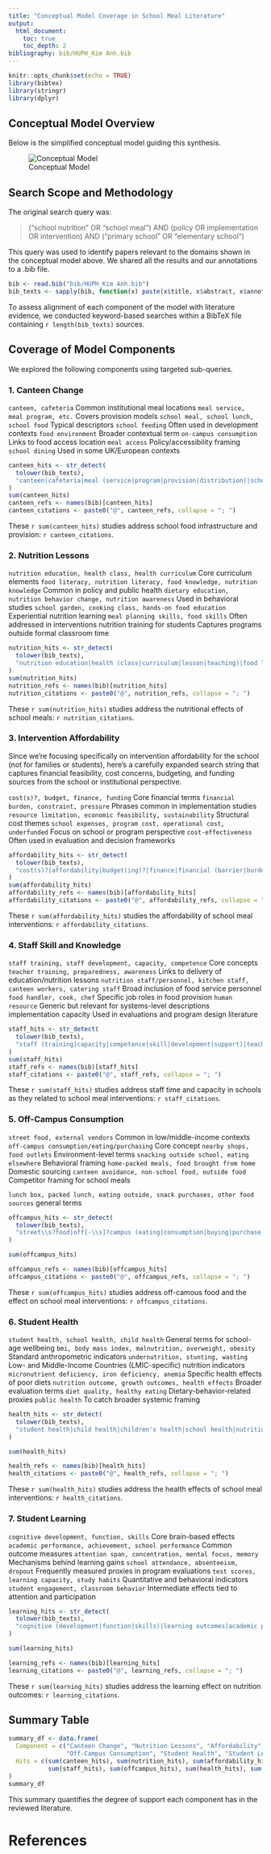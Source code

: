 ```yaml
---
title: "Conceptual Model Coverage in School Meal Literature"
output:
  html_document:
    toc: true
    toc_depth: 2
bibliography: bib/HUPH_Kim Anh.bib
---
```


```r
knitr::opts_chunk$set(echo = TRUE)
library(bibtex)
library(stringr)
library(dplyr)
```

## Conceptual Model Overview

Below is the simplified conceptual model guiding this synthesis.

![Conceptual Model](figures/Framework.png)

## Search Scope and Methodology

The original search query was:

> ("school nutrition" OR "school meal") AND (policy OR implementation OR intervention) AND ("primary school" OR "elementary school")

This query was used to identify papers relevant to the domains shown in the conceptual model above. We shared all the results and our annotations to a .bib file. 

```r
bib <- read.bib("bib/HUPH_Kim Anh.bib")
bib_texts <- sapply(bib, function(x) paste(x$title, x$abstract, x$annote, collapse = " "))
```

To assess alignment of each component of the model with literature evidence, we conducted keyword-based searches within a BibTeX file containing `r length(bib_texts)` sources.

## Coverage of Model Components

We explored the following components using targeted sub-queries.

### 1. Canteen Change

`canteen, cafeteria` Common institutional meal locations
`meal service, meal program, etc.`	Covers provision models
`school meal, school lunch, school food`	Typical descriptors
`school feeding`	Often used in development contexts
`food environment`	Broader contextual term
`on-campus consumption`	Links to food access location
`meal access`	Policy/accessibility framing
`school dining`	Used in some UK/European contexts

```r
canteen_hits <- str_detect(
  tolower(bib_texts),
  "canteen|cafeteria|meal (service|program|provision|distribution)|school (meal|lunch|food|feeding)|food environment|on-campus consumption|meal access|school dining"
)
sum(canteen_hits)
canteen_refs <- names(bib)[canteen_hits]
canteen_citations <- paste0("@", canteen_refs, collapse = "; ")
```

These `r sum(canteen_hits)` studies address school food infrastructure and provision: `r canteen_citations`.

### 2. Nutrition Lessons

`nutrition education, health class, health curriculum`	Core curriculum elements
`food literacy, nutrition literacy, food knowledge, nutrition knowledge`	Common in policy and public health
`dietary education, nutrition behavior change, nutrition awareness`	Used in behavioral studies
`school garden, cooking class, hands-on food education`	Experiential nutrition learning
`meal planning skills, food skills`	Often addressed in interventions
nutrition training for students	Captures programs outside formal classroom time

```r
nutrition_hits <- str_detect(
  tolower(bib_texts),
  "nutrition education|health (class|curriculum|lesson|teaching)|food literacy|nutrition literacy|dietary education|healthy eating class|nutrition knowledge|food knowledge|food skills|school garden|hands-on food education|meal planning skills|cooking class|cooking program|nutrition training for students|nutrition behavior change|nutrition awareness"
)
sum(nutrition_hits)
nutrition_refs <- names(bib)[nutrition_hits]
nutrition_citations <- paste0("@", nutrition_refs, collapse = "; ")
```

These `r sum(nutrition_hits)` studies address the nutritional effects of school meals: `r nutrition_citations`.


### 3. Intervention Affordability

Since we're focusing specifically on intervention affordability for the school (not for families or students), here's a carefully expanded search string that captures financial feasibility, cost concerns, budgeting, and funding sources from the school or institutional perspective.

`cost(s)?, budget, finance, funding`	Core financial terms
`financial burden, constraint, pressure`	Phrases common in implementation studies
`resource limitation, economic feasibility, sustainability`	Structural cost themes
`school expenses, program cost, operational cost, underfunded`	Focus on school or program perspective
`cost-effectiveness`	Often used in evaluation and decision frameworks

```r
affordability_hits <- str_detect(
  tolower(bib_texts),
  "cost(s)?|affordability|budget(ing)?|finance|financial (barrier|burden|constraint|pressure)|funding|implementation cost|resource limitation|school (expenses|spending|budget|outlay)|program cost|economic feasibility|lack of funds|operational cost|sustainability|cost-effectiveness|underfunded"
)
sum(affordability_hits)
affordability_refs <- names(bib)[affordability_hits]
affordability_citations <- paste0("@", affordability_refs, collapse = "; ")
```

These `r sum(affordability_hits)` studies the affordability of school meal interventions: `r affordability_citations`.

### 4. Staff Skill and Knowledge

`staff training, staff development, capacity, competence`	Core concepts
`teacher training, preparedness, awareness`	Links to delivery of education/nutrition lessons
`nutrition staff/personnel, kitchen staff, canteen workers, catering staff`	Broad inclusion of food service personnel
`food handler, cook, chef`	Specific job roles in food provision
`human resource`	Generic but relevant for systems-level descriptions
implementation capacity	Used in evaluations and program design literature

```r
staff_hits <- str_detect(
  tolower(bib_texts),
  "staff (training|capacity|competence|skill|development|support)|teacher (knowledge|training|awareness|preparedness|capacity)|nutrition (staff|personnel)|kitchen (staff|workers)|canteen (staff|workers)|school (food handler|cook|chef|catering staff)|human resource|implementation capacity"
)
sum(staff_hits)
staff_refs <- names(bib)[staff_hits]
staff_citations <- paste0("@", staff_refs, collapse = "; ")
```

These `r sum(staff_hits)` studies address staff time and capacity in schools as they related to school meal interventions: `r staff_citations`.

### 5. Off-Campus Consumption

`street food, external vendors`	Common in low/middle-income contexts
`off-campus consumption/eating/purchasing`	Core concept
`nearby shops, food outlets`	Environment-level terms
`snacking outside school, eating elsewhere`	Behavioral framing
`home-packed meals, food brought from home`	Domestic sourcing
`canteen avoidance, non-school food, outside food`	Competitor framing for school meals

`lunch box, packed lunch, eating outside, snack purchases, other food sources` general terms

<!-- debug with which(str_detect(tolower(bib_texts), "lunch box|packed lunch")) -->

```r
offcampus_hits <- str_detect(
  tolower(bib_texts),
  "street\\s?food|off[-\\s]?campus (eating|consumption|buying|purchase|sales)|external (food|vendor|consumption)|outside (food|vendors|snacks)|nearby (shops|markets|stores|snacks)|snack (vendors|purchases)|brought from home|home[-\\s]?packed (meal|lunch|snack)|packed lunch|home food|food (from|prepared) at home|lunch box|canteen (avoid|skip)|not using school meal|other food sources|eating outside|food sold around school"
)

sum(offcampus_hits)

offcampus_refs <- names(bib)[offcampus_hits]
offcampus_citations <- paste0("@", offcampus_refs, collapse = "; ")
```

These `r sum(offcampus_hits)` studies address off-camous food and the effect on school meal interventions: `r offcampus_citations`.


### 6. Student Health

`student health, school health, child health`	General terms for school-age wellbeing
`bmi, body mass index, malnutrition, overweight, obesity`	Standard anthropometric indicators
`undernutrition, stunting, wasting`	Low- and Middle-Income Countries (LMIC-specific) nutrition indicators
`micronutrient deficiency, iron deficiency, anemia`	Specific health effects of poor diets
`nutrition outcome, growth outcomes, health effects`	Broader evaluation terms
`diet quality, healthy eating`	Dietary-behavior-related proxies
`public health`	To catch broader systemic framing

```r
health_hits <- str_detect(
  tolower(bib_texts),
  "student health|child health|children's health|school health|nutritional status|nutrition outcome|nutrition impact|body mass index|bmi|malnutrition|undernutrition|stunting|wasting|micronutrient deficiency|iron deficiency|anemia|overweight|obesity|healthy eating|health effects|diet quality|growth outcomes|public health"
)

sum(health_hits)

health_refs <- names(bib)[health_hits]
health_citations <- paste0("@", health_refs, collapse = "; ")
```

These `r sum(health_hits)` studies address the health effects of school meal interventions: `r health_citations`.

### 7. Student Learning

`cognitive development, function, skills`	Core brain-based effects
`academic performance, achievement, school performance`	Common outcome measures
`attention span, concentration, mental focus, memory`	Mechanisms behind learning gains
`school attendance, absenteeism, dropout`	Frequently measured proxies in program evaluations
`test scores, learning capacity, study habits`	Quantitative and behavioral indicators
`student engagement, classroom behavior`	Intermediate effects tied to attention and participation

```r
learning_hits <- str_detect(
  tolower(bib_texts),
  "cognitive (development|function|skills)|learning outcomes|academic performance|academic achievement|school performance|educational outcomes|attention span|concentration|memory|school readiness|classroom behavior|absenteeism|school attendance|dropout|test scores|learning capacity|mental focus|study habits|student engagement"
)

sum(learning_hits)

learning_refs <- names(bib)[learning_hits]
learning_citations <- paste0("@", learning_refs, collapse = "; ")
```

These `r sum(learning_hits)` studies address the learning effect on nutrition outcomes: `r learning_citations`.

## Summary Table

```r
summary_df <- data.frame(
  Component = c("Canteen Change", "Nutrition Lessons", "Affordability", "Staff Skills", 
                "Off-Campus Consumption", "Student Health", "Student Learning"),
  Hits = c(sum(canteen_hits), sum(nutrition_hits), sum(affordability_hits),
           sum(staff_hits), sum(offcampus_hits), sum(health_hits), sum(learning_hits))
)
summary_df
```

This summary quantifies the degree of support each component has in the reviewed literature.

# References